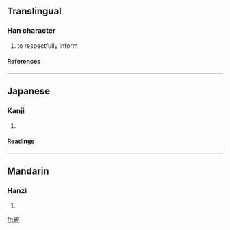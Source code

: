 {{see|告}}

==Translingual==
===Han character===
{{Han char|rad=又|as=07|sn=9|four=|canj=土戈尸中水 (GISLE)}}
# to respectfully inform
====References====
{{Han ref|kx=0166.160|dkj=03170|hdz=10397.080|uh=53DD|ud=21469}}
----
==Japanese==
===Kanji===
{{ja-kanji|grade=|rs=又07}}
# {{defn|Japanese}} 
====Readings====
{{ja-readings|on=[[こう]] (kō)|kun=}}
----
==Mandarin==
===Hanzi===
{{cmn-hanzi|pin=[[gào]] (gao4)|wg=kao<sup>4</sup>}}
# {{defn|Mandarin}}

[[fr:叝]]